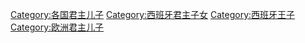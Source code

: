[[Category:各国君主儿子|Category:各国君主儿子]]
[[Category:西班牙君主子女|Category:西班牙君主子女]]
[[Category:西班牙王子|Category:西班牙王子]]
[[Category:欧洲君主儿子|Category:欧洲君主儿子]]